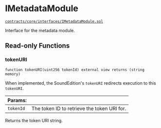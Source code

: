 # IMetadataModule

[`contracts/core/interfaces/IMetadataModule.sol`](https://github.com/soundxyz/sound-protocol/blob/master/contracts/core/interfaces/IMetadataModule.sol)

Interface for the metadata module.

## Read-only Functions

### tokenURI

```solidity
function tokenURI(uint256 tokenId) external view returns (string memory)
```

When implemented, the SoundEdition's `tokenURI` redirects execution to this `tokenURI`.

| Params:   |                                             |
| --------- | ------------------------------------------- |
| `tokenId` | The token ID to retrieve the token URI for. |

Returns the token URI string.
